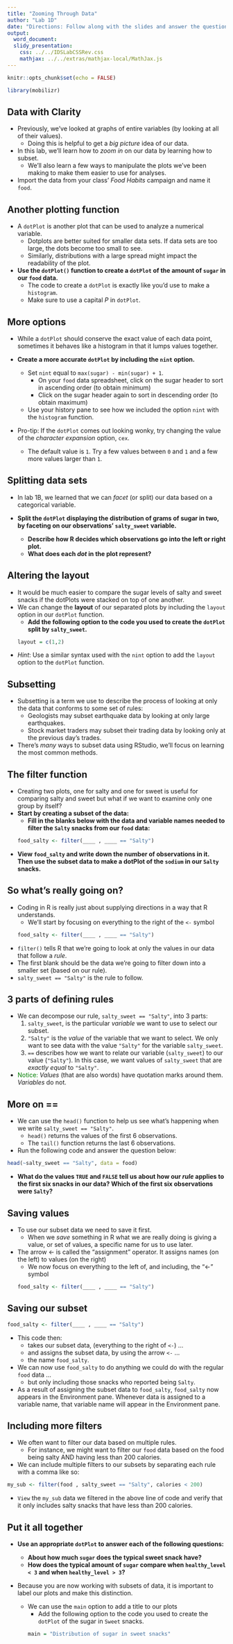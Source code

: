 ```yaml
---
title: "Zooming Through Data"
author: "Lab 1D"
date: "Directions: Follow along with the slides and answer the questions in **red** font in your journal."
output: 
  word_document:
  slidy_presentation: 
    css: ../../IDSLabCSSRev.css
    mathjax: ../../extras/mathjax-local/MathJax.js
---
```


```r
knitr::opts_chunk$set(echo = FALSE)
```

```r
library(mobilizr)
```

## Data with Clarity

- Previously, we've looked at graphs of entire variables (by looking at all of their values).
    - Doing this is helpful to get a _big picture_ idea of our data.
- In this lab, we'll learn how to _zoom in_ on our data by learning how to subset.
    - We'll also learn a few ways to manipulate the plots we've been making to make them easier to use for analyses.
- Import the data from your class' _Food Habits_ campaign and name it `food`.

## Another plotting function

- A `dotPlot` is another plot that can be used to analyze a numerical variable.
  - Dotplots are better suited for smaller data sets. If data sets are too large, the dots become too small to see.
  - Similarly, distributions with a large spread might impact the readability of the plot.
- **Use the `dotPlot()` function to create a `dotPlot` of the amount of `sugar` in our `food` data.**
    - The code to create a `dotPlot` is exactly like you'd use to make a `histogram`.
    - Make sure to use a capital _P_ in `dotPlot`.
    

## More options

- While a `dotPlot` should conserve the exact value of each data point, sometimes it behaves like a histogram in that it lumps values together.

- **Create a more accurate `dotPlot` by including the `nint` option.**
  - Set `nint` equal to `max(sugar) - min(sugar) + 1`.
    - On your `food` data spreadsheet, click on the sugar header to sort in ascending order (to obtain minimum)
    - Click on the sugar header again to sort in descending order (to obtain maximum)
  - Use your history pane to see how we included the option `nint` with the `histogram` function.
  
- Pro-tip: If the `dotPlot` comes out looking wonky, try changing the value of the _character expansion_ option, `cex`. 
    - The default value is `1`. Try a few values between `0` and `1` and a few more values larger than `1`.

## Splitting data sets

- In lab 1B, we learned that we can _facet_ (or split) our data based on a categorical variable.

- **Split the `dotPlot` displaying the distribution of grams of sugar in two, by faceting on our observations' `salty_sweet` variable.**
    - **Describe how R decides which observations go into the left or right plot.**
    - **What does each _dot_ in the plot represent?**


## Altering the layout

- It would be much easier to compare the sugar levels of salty and sweet snacks if the dotPlots were stacked on top of one another.
- We can change the **layout** of our separated plots by including the `layout` option in our `dotPlot` function. 
    - **Add the following option to the code you used to create the `dotPlot` split by `salty_sweet`.**
```r
layout = c(1,2)
```
- _Hint_: Use a similar syntax used with the `nint` option to add the `layout` option to the `dotPlot` function.

## Subsetting

- Subsetting is a term we use to describe the process of looking at only the data that conforms to some set of rules:
    - Geologists may subset earthquake data by looking at only large earthquakes.
    - Stock market traders may subset their trading data by looking only at the previous day's trades.
- There's _many_ ways to subset data using RStudio, we'll focus on learning the most common methods.  


## The filter function

- Creating two plots, one for salty and one for sweet is useful for comparing salty and sweet but what if we want to examine only one group by itself?
- **Start by creating a subset of the data:**
    - **Fill in the blanks below with the data and variable names needed to filter the `Salty` snacks from our `food` data:**
```r
food_salty <- filter(____ , ____ == "Salty")
```
- **View `food_salty` and write down the number of observations in it. Then use the subset data to make a dotPlot of the `sodium` in our `Salty` snacks.**


## So what's really going on?

- Coding in R is really just about supplying directions in a way that R understands. 
    - We'll start by focusing on everything to the right of the `<-` symbol
```r
food_salty <- filter(____ , ____ == "Salty")
```
- `filter()` tells R that we're going to look at only the values in our data that follow a _rule_.
- The first blank should be the data we're going to filter down into a smaller set (based on our rule).
- `salty_sweet == "Salty"` is the rule to follow.


## 3 parts of defining rules

- We can decompose our rule, `salty_sweet == "Salty"`, into 3 parts:
    1. `salty_sweet`, is the particular _variable_ we want to use to select our subset.
    2. `"Salty"` is the _value_ of the variable that we want to select. We only want to see data with the value `"Salty"` for the variable `salty_sweet`.
    3. `==`  describes how we want to relate our variable (`salty_sweet`) to our value (`"Salty"`). In this case, we want values of `salty_sweet` that are _exactly equal_ to `"Salty"`.
- <font color="green">Notice:</font> _Values_ (that are also words) have quotation marks around them. _Variables_ do not.


## More on ==

- We can use the `head()` function to help us see what's happening when we write `salty_sweet == "Salty"`.
    - `head()` returns the values of the first 6 observations.
    - The `tail()` function returns the last 6 observations.
- Run the following code and answer the question below:
```r
head(~salty_sweet == "Salty", data = food)
```
- **What do the values `TRUE` and `FALSE` tell us about how our _rule_ applies to the first six snacks in our data? Which of the first six observations were `Salty`?**

## Saving values

- To use our subset data we need to save it first.
    - When we _save_ something in R what we are really doing is giving a value, or set of values, a specific name for us to use later.
- The arrow <- is called the "assignment" operator. It assigns names (on the left) to values (on the right)
    - We now focus on everything to the left of, and including, the "<-" symbol
```r
food_salty <- filter(____ , ____ == "Salty")
```


## Saving our subset

```r
food_salty <- filter(____ , ____ == "Salty")
```

- This code then: 
    - takes our subset data, (everything to the right of `<-`) ...
    - and assigns the subset data, by using the arrow `<-` ...
    - the name `food_salty`.
- We can now use `food_salty` to do anything we could do with the regular `food` data ...
    - but only including those snacks who reported being `Salty`.
- As a result of assigning the subset data to `food_salty`, `food_salty` now appears in the Environment pane. Whenever data is assigned to a variable name, that variable name will appear in the Environment pane.


## Including more filters

- We often want to filter our data based on multiple rules.
    - For instance, we might want to filter our `food` data based on the food being salty AND having less than 200 calories.
- We can include multiple filters to our subsets by separating each rule with a comma like so:

```r
my_sub <- filter(food , salty_sweet == "Salty", calories < 200)
```

- `View` the  `my_sub` data we filtered in the above line of code and verify that it only includes salty snacks that have less than 200 calories.


## Put it all together

- **Use an appropriate `dotPlot` to answer each of the following questions:**
    - **About how much `sugar` does the typical sweet snack have?**
    - **How does the typical amount of `sugar` compare when `healthy_level < 3` and when `healthy_level > 3`?**
    
- Because you are now working with subsets of data, it is important to label our plots and make this distinction.

  - We can use the `main` option to add a title to our plots 
    - Add the following option to the code you used to create the `dotPlot` of the sugar in `Sweet` snacks.
```r
main = "Distribution of sugar in sweet snacks"
```
